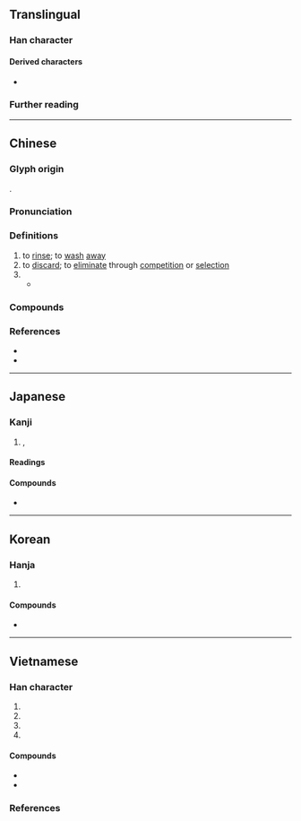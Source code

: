 {{character info}}
==Translingual==

===Han character===
{{Han char|rn=85|rad=水|as=04|sn=7|four=34130|canj=EKI|ids=⿰氵太}}

====Derived characters====
* {{l|mul|㳲}}

===Further reading===
{{Han ref|kx=0607.180|dkj=17160|dj=1001.050|hdz=31560.060|uh=6C70}}

----

==Chinese==
{{zh-forms|alt=汏,汱,溙}}

===Glyph origin===
{{Han etym}}
{{Han compound|水|alt1=氵|太|c1=s|t1=water|c2=p|ls=psc}}.

===Pronunciation===
{{zh-pron
|m=tài
|c=taai3
|mn=thài/xm,zz:tāi/thōa
|mn_note=thài/tāi - literary; thōa - vernacular
|mc=y
|oc=y
|cat=v
}}

===Definitions===
{{zh-hanzi}}

# to [[rinse]]; to [[wash]] [[away]]
# to [[discard]]; to [[eliminate]] through [[competition]] or [[selection]]
# {{zh-alt-form|汏|great wave}}
#* {{zh-x|乘 舲-船 余 上 ^沅 兮，齊 ^吳-榜{bàng} 以 擊 汰{dài}。|Boarding a small boat on the Yuan I float upstream, long oars of Wu strike the '''waves''' in unison.|ref=Chuci}}

===Compounds===
{{zh-der|單淘汰|天然淘汰|刪汰|甄汰|汰換|淘汰|洮汰|汰舊換新|沙汰|汰侈|淘汰賽|裁汰|鐫汰|除汰|自然淘汰|優勝劣汰}}

===References===
* {{R:yue:Hanzi}}
* {{R:twedu|A02147}}

----

==Japanese==

===Kanji===
{{ja-kanji|grade=|rs=水04}}

# {{l|en|scour}}, {{l|en|wash}} {{l|en|out}}
<!--NOT "selection", "luxury", etc.-->

====Readings====
{{ja-readings
|goon=たい
|kanon=たい
|kanyoon=た
|kun=おご-る, に-ごる, よな-げる, ゆ-る
}}

====Compounds====
* {{ja-r|沙%汰|さ%た}}

----

==Korean==

===Hanja===
{{ko-hanja|일다|일|태}}

# {{hanja form of|태|[[scour]], [[wash out]]}}

====Compounds====
* {{ko-l|산사태|[[landslide]]|山沙汰}}

----

==Vietnamese==

===Han character===
{{vi-readings|rs=水04
|hanviet=thái-tdcndg;tdcntd;bonet, thải-tdcndg;gdhn
|phienthiet=他蓋 tha cái
|nom=thảy-tdcndg;tdcntd;gdhn;bonet;genibrel;taberd, thãi-tdcndg;gdhn;btcn;genibrel, thải-tdcndg;btcn, sưởi-tdcndg, thẩy-gdhn
}}

# {{han tu form of|thái|to [[wash]]; to [[clean]]}}
# {{han tu form of|thải|to [[discard]]; to [[eliminate]]}}
# {{Nom form of|thảy|[[without exception]]; [[to the last]]}}
# {{Nom form of|thãi|{{n-g|used in {{vi-l|thừa thãi||[[excessive]]; [[redundant]]}}}}}}

====Compounds====
* {{vi-l|淘汰|đào thải}}
* {{vi-l|沙汰|sa thải}}

===References===
<references/>